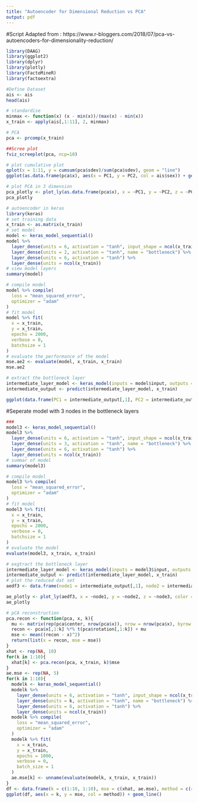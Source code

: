 ```yaml
---
title: "Autoencoder for Dimensional Reduction vs PCA"
output: pdf
---
```


#Script Adapted from : https://www.r-bloggers.com/2018/07/pca-vs-autoencoders-for-dimensionality-reduction/

```r
library(DAAG)
library(ggplot2)
library(dplyr)
library(plotly)
library(FactoMineR)
library(factoextra)
```

```r
#Define Dataset 
ais <- ais 
head(ais)

# standardise
minmax <- function(x) (x - min(x))/(max(x) - min(x))
x_train <- apply(ais[,1:11], 2, minmax)

# PCA
pca <- prcomp(x_train)

##Scree plot
fviz_screeplot(pca, ncp=10)

# plot cumulative plot
qplot(x = 1:11, y = cumsum(pca$sdev)/sum(pca$sdev), geom = "line")
ggplot(as.data.frame(pca$x), aes(x = PC1, y = PC2, col = ais$sex)) + geom_point()

# plot PCA in 3 dimension
pca_plotly <- plot_ly(as.data.frame(pca$x), x = ~PC1, y = ~PC2, z = ~PC3, color = ~ais$sex) %>% add_markers()
pca_plotly
```

```r
# autoencoder in keras
library(keras)
# set training data
x_train <- as.matrix(x_train)
# set model
model <- keras_model_sequential()
model %>%
  layer_dense(units = 6, activation = "tanh", input_shape = ncol(x_train)) %>%
  layer_dense(units = 2, activation = "tanh", name = "bottleneck") %>%
  layer_dense(units = 6, activation = "tanh") %>%
  layer_dense(units = ncol(x_train))
# view model layers
summary(model)

```

```r
# compile model
model %>% compile(
  loss = "mean_squared_error", 
  optimizer = "adam"
)
# fit model
model %>% fit(
  x = x_train, 
  y = x_train, 
  epochs = 2000,
  verbose = 0,
  batchsize = 1
)
# evaluate the performance of the model
mse.ae2 <- evaluate(model, x_train, x_train)
mse.ae2

```

```r
# extract the bottleneck layer
intermediate_layer_model <- keras_model(inputs = model$input, outputs = get_layer(model, "bottleneck")$output)
intermediate_output <- predict(intermediate_layer_model, x_train)

ggplot(data.frame(PC1 = intermediate_output[,1], PC2 = intermediate_output[,2]), aes(x = PC1, y = PC2, col = ais$sex)) + geom_point()

```

#Seperate model with 3 nodes in the bottleneck layers 

```r
###
model3 <- keras_model_sequential()
model3 %>%
  layer_dense(units = 6, activation = "tanh", input_shape = ncol(x_train)) %>%
  layer_dense(units = 3, activation = "tanh", name = "bottleneck") %>%
  layer_dense(units = 6, activation = "tanh") %>%
  layer_dense(units = ncol(x_train))
# summar of model
summary(model3)

# compile model
model3 %>% compile(
  loss = "mean_squared_error", 
  optimizer = "adam"
)
# fit model
model3 %>% fit(
  x = x_train, 
  y = x_train, 
  epochs = 2000,
  verbose = 0,
  batchsize = 1
)
# evaluate the model
evaluate(model3, x_train, x_train)

# exgtract the bottleneck layer
intermediate_layer_model <- keras_model(inputs = model3$input, outputs = get_layer(model3, "bottleneck")$output)
intermediate_output <- predict(intermediate_layer_model, x_train)
# plot the reduced dat set
aedf3 <- data.frame(node1 = intermediate_output[,1], node2 = intermediate_output[,2], node3 = intermediate_output[,3])

ae_plotly <- plot_ly(aedf3, x = ~node1, y = ~node2, z = ~node3, color = ~ais$sex) %>% add_markers()
ae_plotly 
```



```r
# pCA reconstruction
pca.recon <- function(pca, x, k){
  mu <- matrix(rep(pca$center, nrow(pca$x)), nrow = nrow(pca$x), byrow = T)
  recon <- pca$x[,1:k] %*% t(pca$rotation[,1:k]) + mu
  mse <- mean((recon - x)^2)
  return(list(x = recon, mse = mse))
}
xhat <- rep(NA, 10)
for(k in 1:10){
  xhat[k] <- pca.recon(pca, x_train, k)$mse
}
ae.mse <- rep(NA, 5)
for(k in 1:10){
  modelk <- keras_model_sequential()
  modelk %>%
    layer_dense(units = 6, activation = "tanh", input_shape = ncol(x_train)) %>%
    layer_dense(units = k, activation = "tanh", name = "bottleneck") %>%
    layer_dense(units = 6, activation = "tanh") %>%
    layer_dense(units = ncol(x_train))
  modelk %>% compile(
    loss = "mean_squared_error", 
    optimizer = "adam"
  )
  modelk %>% fit(
    x = x_train, 
    y = x_train, 
    epochs = 1000,
    verbose = 0,
    batch_size = 1
  )
  ae.mse[k] <- unname(evaluate(modelk, x_train, x_train))
}
df <- data.frame(k = c(1:10, 1:10), mse = c(xhat, ae.mse), method = c(rep("pca", 10), rep("autoencoder", 5)))
ggplot(df, aes(x = k, y = mse, col = method)) + geom_line()

```

